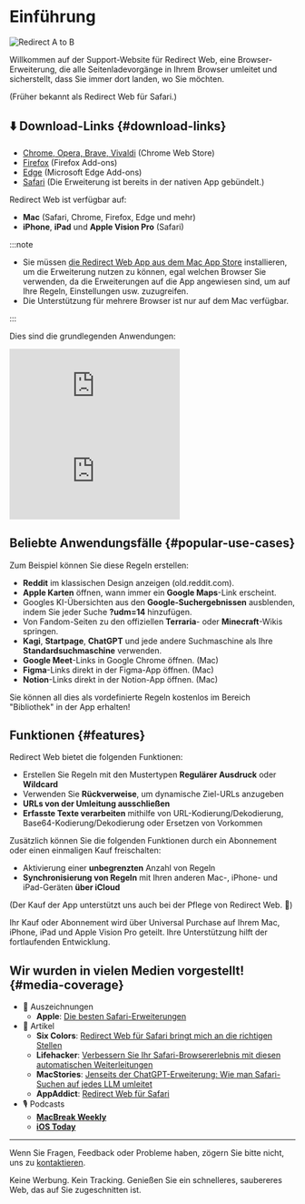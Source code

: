 
# Einführung

<div style={{display: "flex", flexDirection: "column", alignItems: "flex-start", marginBottom: "25px"}}>
  <img src={useBaseUrl("img/redirect-a-to-b.png")} style={{display: "block", minWidth: "360px", maxWidth: "500px", width: "100%", height: "auto", marginBottom: "25px"}} alt="Redirect A to B" />
  <ExtensionStoreLinks />
</div>

Willkommen auf der Support-Website für Redirect Web, eine Browser-Erweiterung, die alle Seitenladevorgänge in Ihrem Browser umleitet und sicherstellt, dass Sie immer dort landen, wo Sie möchten. 

(Früher bekannt als Redirect Web für Safari.)

## ⬇️ Download-Links {#download-links}

- [Chrome, Opera, Brave, Vivaldi](https://chromewebstore.google.com/detail/ffglckbhfbfmdkefdmjbhpnffkcmlhdh) (Chrome Web Store)
- [Firefox](https://addons.mozilla.org/firefox/addon/redirect-web/) (Firefox Add-ons)
- [Edge](https://microsoftedge.microsoft.com/addons/detail/hmfkakfdccgdpgemaicfgngnmflefpga) (Microsoft Edge Add-ons)
- [Safari](https://apps.apple.com/app/id1571283503) (Die Erweiterung ist bereits in der nativen App gebündelt.)

Redirect Web ist verfügbar auf:

- **Mac** (Safari, Chrome, Firefox, Edge und mehr)
- **iPhone**, **iPad** und **Apple Vision Pro** (Safari)

:::note

- Sie müssen [die Redirect Web App aus dem Mac App Store](https://apps.apple.com/app/id1571283503) installieren, um die Erweiterung nutzen zu können, egal welchen Browser Sie verwenden, da die Erweiterungen auf die App angewiesen sind, um auf Ihre Regeln, Einstellungen usw. zuzugreifen.
- Die Unterstützung für mehrere Browser ist nur auf dem Mac verfügbar.

:::

Dies sind die grundlegenden Anwendungen:

<iframe style={{width:"100%", aspectRatio:"9/16", height:"auto", maxHeight:"60vh", maxWidth:"35vh"}} src="https://www.youtube.com/embed/NaQ5X-v-qJU" title="iOS Demo Video (YouTube)" frameborder="0" allow="accelerometer; autoplay; clipboard-write; encrypted-media; gyroscope; picture-in-picture; web-share" allowfullscreen></iframe>

<iframe style={{width:"100%", aspectRatio:"17/9", height:"auto", maxHeight:"100vh"}} src="https://www.youtube.com/embed/5eU89Gu73SQ" title="macOS Demo Video (YouTube)" frameborder="0" allow="accelerometer; autoplay; clipboard-write; encrypted-media; gyroscope; picture-in-picture; web-share" allowfullscreen></iframe>

## Beliebte Anwendungsfälle {#popular-use-cases}

Zum Beispiel können Sie diese Regeln erstellen:

- **Reddit** im klassischen Design anzeigen (old.reddit.com).
- **Apple Karten** öffnen, wann immer ein **Google Maps**-Link erscheint.
- Googles KI-Übersichten aus den **Google-Suchergebnissen** ausblenden, indem Sie jeder Suche **?udm=14** hinzufügen.
- Von Fandom-Seiten zu den offiziellen **Terraria**- oder **Minecraft**-Wikis springen.
- **Kagi**, **Startpage**, **ChatGPT** und jede andere Suchmaschine als Ihre **Standardsuchmaschine** verwenden.
- **Google Meet**-Links in Google Chrome öffnen. (Mac)
- **Figma**-Links direkt in der Figma-App öffnen. (Mac)
- **Notion**-Links direkt in der Notion-App öffnen. (Mac)

Sie können all dies als vordefinierte Regeln kostenlos im Bereich "Bibliothek" in der App erhalten!

## Funktionen {#features}

Redirect Web bietet die folgenden Funktionen:

- Erstellen Sie Regeln mit den Mustertypen **Regulärer Ausdruck** oder **Wildcard**
- Verwenden Sie **Rückverweise**, um dynamische Ziel-URLs anzugeben
- **URLs von der Umleitung ausschließen**
- **Erfasste Texte verarbeiten** mithilfe von URL-Kodierung/Dekodierung, Base64-Kodierung/Dekodierung oder Ersetzen von Vorkommen

Zusätzlich können Sie die folgenden Funktionen durch ein Abonnement oder einen einmaligen Kauf freischalten:

- Aktivierung einer **unbegrenzten** Anzahl von Regeln
- **Synchronisierung von Regeln** mit Ihren anderen Mac-, iPhone- und iPad-Geräten **über iCloud**

(Der Kauf der App unterstützt uns auch bei der Pflege von Redirect Web. 🙏)

Ihr Kauf oder Abonnement wird über Universal Purchase auf Ihrem Mac, iPhone, iPad und Apple Vision Pro geteilt. Ihre Unterstützung hilft der fortlaufenden Entwicklung.


## Wir wurden in vielen Medien vorgestellt! {#media-coverage}

* 🏅 Auszeichnungen
    * **Apple**: [Die besten Safari-Erweiterungen](https://apps.apple.com/us/story/id1377753262)
* 📰 Artikel
    * **Six Colors**: [Redirect Web für Safari bringt mich an die richtigen Stellen](https://sixcolors.com/post/2022/11/redirect-web-for-safari-takes-me-to-the-right-places/)
    * **Lifehacker**: [Verbessern Sie Ihr Safari-Browsererlebnis mit diesen automatischen Weiterleitungen](https://lifehacker.com/improve-your-safari-browsing-experience-with-these-auto-1849812013)
    * **MacStories**: [Jenseits der ChatGPT-Erweiterung: Wie man Safari-Suchen auf jedes LLM umleitet](https://www.macstories.net/tutorials/beyond-chatgpts-extension-how-to-redirect-safari-searches-to-any-llm/)
    * **AppAddict**: [Redirect Web für Safari](https://appaddict.app/post/redirect-web-for-safari)
* 🎙️ Podcasts
    * [**MacBreak Weekly**](https://youtu.be/I251K3L2s88?t=7427)
    * [**iOS Today**](https://youtu.be/cWkwH84b6M4?t=636)

---

Wenn Sie Fragen, Feedback oder Probleme haben, zögern Sie bitte nicht, uns zu [kontaktieren](contact-us).

Keine Werbung. Kein Tracking. Genießen Sie ein schnelleres, saubereres Web, das auf Sie zugeschnitten ist.
